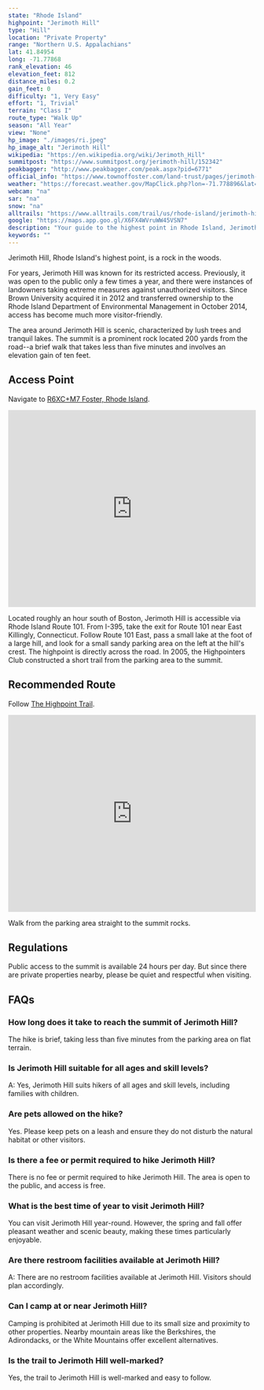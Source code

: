 ```yaml
---
state: "Rhode Island"
highpoint: "Jerimoth Hill"
type: "Hill"
location: "Private Property"
range: "Northern U.S. Appalachians"
lat: 41.84954
long: -71.77868
rank_elevation: 46
elevation_feet: 812
distance_miles: 0.2
gain_feet: 0
difficulty: "1, Very Easy"
effort: "1, Trivial"
terrain: "Class I"
route_type: "Walk Up"
season: "All Year"
view: "None"
hp_image: "./images/ri.jpeg"
hp_image_alt: "Jerimoth Hill"
wikipedia: "https://en.wikipedia.org/wiki/Jerimoth_Hill"
summitpost: "https://www.summitpost.org/jerimoth-hill/152342"
peakbagger: "http://www.peakbagger.com/peak.aspx?pid=6771"
official_info: "https://www.townoffoster.com/land-trust/pages/jerimoth-hill"
weather: "https://forecast.weather.gov/MapClick.php?lon=-71.778896&lat=41.849603"
webcam: "na"
sar: "na"
snow: "na"
alltrails: "https://www.alltrails.com/trail/us/rhode-island/jerimoth-hill-rhode-island-highpoint"
google: "https://maps.app.goo.gl/X6FX4WVruWW45VSN7"
description: "Your guide to the highest point in Rhode Island, Jerimoth Hill."
keywords: ""
---
```


Jerimoth Hill, Rhode Island's highest point, is a rock in the woods.

For years, Jerimoth Hill was known for its restricted access. Previously, it was open to the public only a few times a year, and there were instances of landowners taking extreme measures against unauthorized visitors. Since Brown University acquired it in 2012 and transferred ownership to the Rhode Island Department of Environmental Management in October 2014, access has become much more visitor-friendly.

The area around Jerimoth Hill is scenic, characterized by lush trees and tranquil lakes. The summit is a prominent rock located 200 yards from the road--a brief walk that takes less than five minutes and involves an elevation gain of ten feet.

## Access Point
Navigate to <a target="_blank" href="https://maps.app.goo.gl/X6FX4WVruWW45VSN7">R6XC+M7 Foster, Rhode Island</a>.

<iframe src="https://www.google.com/maps/embed?pb=!1m18!1m12!1m3!1d8418.320174000775!2d-71.78807848955695!3d41.84916332165465!2m3!1f0!2f0!3f0!3m2!1i1024!2i768!4f13.1!3m3!1m2!1s0x89e42fee649f0c2b%3A0xbffcc6b89e98a78!2sJerimoth%20Hill!5e0!3m2!1sen!2sus!4v1706249226301!5m2!1sen!2sus" width="100%" height="400" style="border:0;" allowfullscreen="" loading="lazy" referrerpolicy="no-referrer-when-downgrade"></iframe>

Located roughly an hour south of Boston, Jerimoth Hill is accessible via Rhode Island Route 101. From I-395, take the exit for Route 101 near East Killingly, Connecticut. Follow Route 101 East, pass a small lake at the foot of a large hill, and look for a small sandy parking area on the left at the hill's crest. The highpoint is directly across the road. In 2005, the Highpointers Club constructed a short trail from the parking area to the summit.

## Recommended Route
Follow <a target="_blank" href="https://www.alltrails.com/trail/us/rhode-island/jerimoth-hill-rhode-island-highpoint">The Highpoint Trail</a>.

<iframe class="alltrails" src="https://www.alltrails.com/widget/trail/us/rhode-island/jerimoth-hill-rhode-island-highpoint?scrollZoom=false&elevationDiagram=false&u=i&sh=cmpl5n" width="100%" height="400" frameborder="0" scrolling="no" marginheight="0" marginwidth="0" title="AllTrails: Trail Guides and Maps for Hiking, Camping, and Running"></iframe>

Walk from the parking area straight to the summit rocks.

## Regulations
Public access to the summit is available 24 hours per day. But since there are private properties nearby, please be quiet and respectful when visiting.

## FAQs

### How long does it take to reach the summit of Jerimoth Hill?
The hike is brief, taking less than five minutes from the parking area on flat terrain.

### Is Jerimoth Hill suitable for all ages and skill levels?
A: Yes, Jerimoth Hill suits hikers of all ages and skill levels, including families with children.

### Are pets allowed on the hike?
Yes. Please keep pets on a leash and ensure they do not disturb the natural habitat or other visitors.

### Is there a fee or permit required to hike Jerimoth Hill?
There is no fee or permit required to hike Jerimoth Hill. The area is open to the public, and access is free.

### What is the best time of year to visit Jerimoth Hill?
You can visit Jerimoth Hill year-round. However, the spring and fall offer pleasant weather and scenic beauty, making these times particularly enjoyable.

### Are there restroom facilities available at Jerimoth Hill?
A: There are no restroom facilities available at Jerimoth Hill. Visitors should plan accordingly.

### Can I camp at or near Jerimoth Hill?
Camping is prohibited at Jerimoth Hill due to its small size and proximity to other properties. Nearby mountain areas like the Berkshires, the Adirondacks, or the White Mountains offer excellent alternatives.

###  Is the trail to Jerimoth Hill well-marked?
Yes, the trail to Jerimoth Hill is well-marked and easy to follow.